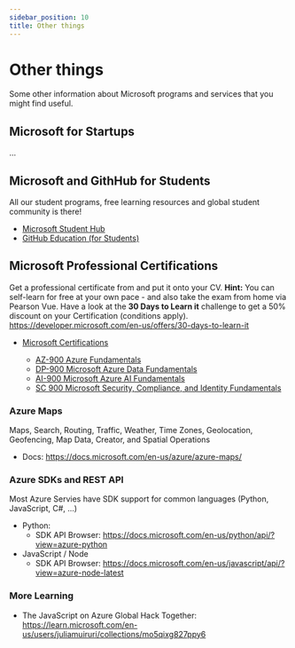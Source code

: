 ```yaml
---
sidebar_position: 10
title: Other things
---
```


# Other things
Some other information about Microsoft programs and services that you might find useful.

## Microsoft for Startups
...


## Microsoft and GithHub for Students
All our student programs, free learning resources and global student community is there!
- [Microsoft Student Hub](https://learn.microsoft.com/en-us/training/student-hub/)
- [GitHub Education (for Students)](https://education.github.com/students)

## Microsoft Professional Certifications
Get a professional certificate from and put it onto your CV.
__Hint:__ You can self-learn for free at your own pace - and also take the exam from home via Pearson Vue.
Have a look at the **30 Days to Learn it** challenge to get a 50% discount on your Certification (conditions apply). 
https://developer.microsoft.com/en-us/offers/30-days-to-learn-it

- [Microsoft Certifications](https://docs.microsoft.com/en-us/learn/certifications/)

    - [AZ-900 Azure Fundamentals](https://docs.microsoft.com/en-us/learn/certifications/azure-fundamentals/)
    - [DP-900 Microsoft Azure Data Fundamentals](https://docs.microsoft.com/en-us/learn/certifications/azure-data-fundamentals/)
    - [AI-900 Microsoft Azure AI Fundamentals](https://docs.microsoft.com/en-us/learn/certifications/azure-ai-fundamentals/)
    - [SC 900 Microsoft Security, Compliance, and Identity Fundamentals](https://docs.microsoft.com/en-us/learn/certifications/security-compliance-and-identity-fundamentals/)



### Azure Maps
Maps, Search, Routing, Traffic, Weather, Time Zones, Geolocation, Geofencing, Map Data, Creator, and Spatial Operations
  - Docs: https://docs.microsoft.com/en-us/azure/azure-maps/

### Azure SDKs and REST API
Most Azure Servies have SDK support for common languages (Python, JavaScript, C#, ...)

- Python:
  - SDK API Browser: https://docs.microsoft.com/en-us/python/api/?view=azure-python
- JavaScript / Node
  - SDK API Browser: https://docs.microsoft.com/en-us/javascript/api/?view=azure-node-latest

### More Learning
- The JavaScript on Azure Global Hack Together: https://learn.microsoft.com/en-us/users/juliamuiruri/collections/mo5qixg827ppy6
